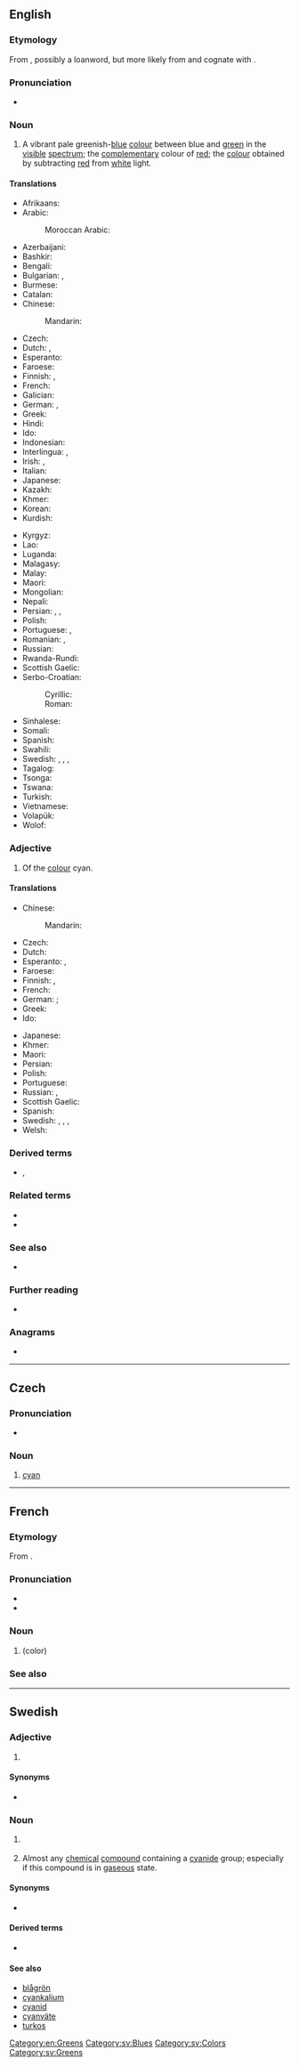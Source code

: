 {{also|Cyan|cyan-}}
==English==

===Etymology===
From {{der|en|grc|κύανος}}, possibly a loanword, but more likely from {{der|en|ine-pro|*ḱʷei-|t=to shine, white, light}} and cognate with {{cog|hit|kuwannan-|t=precious stone, copper, blue}}.

===Pronunciation===
* {{IPA|en|/ˈsaɪˌæn/|/ˈsaɪ.ən/}}

===Noun===
{{en-noun|~}}

# A vibrant pale greenish-[[blue]] [[colour]] between blue and [[green]] in the [[visible]] [[spectrum]]; the [[complementary]] colour of [[red]]; the [[colour]] obtained by subtracting [[red]] from [[white]] light.
#: {{color panel|00FFFF}}

====Translations====
{{trans-top|a colour between blue and green}}
* Afrikaans: {{t|af|siaan}}
* Arabic: {{t|ar|سَمَاوِيّ|m|}}
*: Moroccan Arabic: {{t|ary|سماوي|tr=smāwi}}
* Azerbaijani: {{t+|az|mavi}}
* Bashkir: {{t|ba|зәңгәр|sc=Cyrl}}
* Bengali: {{t|bn|সায়ান}}
* Bulgarian: {{t|bg|циан|m}}, {{t|bg|синьо-зелен цвят}}
* Burmese: {{t|my|စိမ်းပြာရောင်}}
* Catalan: {{t+|ca|cian|m}}
* Chinese:
*: Mandarin: {{t+|cmn|青色|tr=qīngsè}}
* Czech: {{t+|cs|cyan|m}}
* Dutch: {{t+|nl|cyaan|n}}, {{t|nl|appelblauwzeegroen|n}}
* Esperanto: {{t|eo|ciankoloro}}
* Faroese: {{t|fo|blágrønur}}
* Finnish: {{t+|fi|sinivihreä}}, {{t+|fi|syaani}}
* French: {{t+|fr|cyan|m}}
* Galician: {{t+|gl|ciano}}
* German: {{t+|de|Aquamarin|n}}, {{t+|de|Zyan|n}}
* Greek: {{t+|el|κυανός|m}}
* Hindi: {{t+|hi|आसमानी}}
* Ido: {{t+|io|ciana}}
* Indonesian: {{t|id|langit biru}}
* Interlingua: {{t|ia|cyano}}, {{t|ia|cyano blau}}
* Irish: {{t|ga|cian|m}}, {{t|ga|cianghorm|m}}
* Italian: {{t+|it|ciano|m}}
* Japanese: {{t|ja|シアン|tr=shian}}
* Kazakh: {{t|kk|циан}}
* Khmer: {{t|km|និលហរិត|tr=nil hak rit}}
* Korean: {{t|ko|청록색}}
* Kurdish: {{t+|ku|sayan}}
{{trans-mid}}
* Kyrgyz: {{t+|ky|көгүлтүр}}
* Lao: {{t|lo|ສີຟ້າເຄົ້າ}}
* Luganda: {{t|lg|bululu}}
* Malagasy: {{t|mg|ohatra tsy ampy}}
* Malay: {{t|ms|langit biru}}
* Maori: {{t|mi|kārikiōrangi}}
* Mongolian: {{t|mn|шар хөх өнгө}}
* Nepali: {{t|ne|सियान}}
* Persian: {{t|fa|آبی دریایی|tr=âbi-daryâyi}}, {{t+|fa|سیان|tr=siyân}}, {{t+|fa|زنگاری|tr=zangâri}}
* Polish: {{t+|pl|turkus|m-in}}
* Portuguese: {{t+|pt|turquesa|f}}, {{t+|pt|ciano|m}}
* Romanian: {{t+|ro|azur|m}}, {{t+|ro|cyan|n}}
* Russian: {{t+|ru|бирюзо́вый|m}}
* Rwanda-Rundi: {{t|rw|uburubu}}
* Scottish Gaelic: {{t|gd|saidhean|m}}
* Serbo-Croatian:
*: Cyrillic: {{t|sh|тиркизна|f}}
*: Roman: {{t|sh|tirkizna|f}}
* Sinhalese: {{t|si|සයන්}}
* Somali: {{t|so|baxri}}
* Spanish: {{t+|es|cian|m}}
* Swahili: {{t|sw|cyan}}
* Swedish: {{t+|sv|cyan}}, {{t|sv|cyanfärg}}, {{t+|sv|turkos}}, {{t|sv|turkosfärg}}
* Tagalog: {{t|tl|siyano}}
* Tsonga: {{t|ts|wasi-lwandle}}
* Tswana: {{t|tn|saeyene}}
* Turkish: {{t+|tr|camgöbeği}}
* Vietnamese: {{t+|vi|xanh lơ}}
* Volapük: {{t-needed|vo}}
* Wolof: {{t+|wo|baxa}}
{{trans-bottom}}

===Adjective===
{{en-adj}}

# Of the [[colour]] cyan.

====Translations====
{{trans-top|of the colour cyan}}
* Chinese:
*: Mandarin: {{t+|cmn|青色|alt=青色的|tr=qīngsè de}}
* Czech: {{t+|cs|azurový|m}}
* Dutch: {{t|nl|cyaankleurig}}
* Esperanto: {{t|eo|ciankolora}}, {{t|eo|cejana}}
* Faroese: {{t|fo|blágrønur}}
* Finnish: {{t+|fi|sinivihreä}}, {{t|fi|[[syaani]]n värinen}}
* French: {{t+|fr|turquois}}
* German: {{t+|de|türkis}} {{i|common}}; {{t|de|zyan}} {{i|specialist use only}}
* Greek: {{t+|el|κυανός}}
* Ido: {{t+|io|ciana}}
{{trans-mid}}
* Japanese: {{t|ja|シアン色の|tr=shian’iro no}}
* Khmer: {{t|km|និលហរិត|tr=nil hak rit}}
* Maori: {{t|mi|kārikiōrangi}}
* Persian: {{t|fa|سبزآبی}}
* Polish: {{t+|pl|turkusowy}}
* Portuguese: {{t+|pt|ciano|m}}
* Russian: {{t+|ru|голубо́й}}, {{t+|ru|бирюзовый|m}}
* Scottish Gaelic: {{t|gd|saidhean}}
* Spanish: {{t+|es|cian}}
* Swedish: {{t+|sv|cyan}}, {{t|sv|cyanfärgad}}, {{t+|sv|turkos}}, {{t|sv|turkosfärgad}}
* Welsh: {{t+|cy|gwyrddlas}}
{{trans-bottom}}

===Derived terms===
* {{l|en|haemocyanin}}, {{l|en|hemocyanin}}

===Related terms===
* {{l|en|cyan-}}
* {{l|en|cyano-}}

===See also===

* {{list:blues/en}}
{{table:colors/en}}

===Further reading===
* {{pedialite}}

===Anagrams===
* {{anagrams|en|a=acny|-ancy|cany}}

[[Category:en:Greens]]

----

==Czech==

===Pronunciation===
* {{cs-IPA|cyjan}}

===Noun===
{{cs-noun|g=m}}

# {{lb|cs|printing}} [[cyan#English|cyan]]

{{table:colors/cs}}

----

==French==

===Etymology===
From {{der|fr|grc|κύανος}}.

===Pronunciation===
* {{fr-IPA}}
* {{audio|fr|LL-Q150 (fra)-GrandCelinien-cyan.wav|Audio}}

===Noun===
{{fr-noun|m}}

# {{l|en|cyan}} (color)

===See also===
{{table:colors/fr}}

----

==Swedish==

===Adjective===
{{head|sv|adjective}}

# {{l|en|cyan}} {{gloss|colour}}

====Synonyms====
* {{l|sv|cyanfärgad}}

===Noun===
{{head|sv|noun}}

# {{l|en|cyan}} {{qualifier|colour}}
# {{lb|sv|colloquial}} Almost any [[chemical]] [[compound]] containing a [[cyanide]] group; especially if this compound is in [[gaseous]] state.

====Synonyms====
* {{sense|colour}} {{l|sv|cyanfärg}}

====Derived terms====
* {{l|sv|cyanblå}}

====See also====
* [[blågrön]]
* [[cyankalium]]
* [[cyanid]]
* [[cyanväte]]
* [[turkos]]

[[Category:sv:Blues]]
[[Category:sv:Colors]]
[[Category:sv:Greens]]